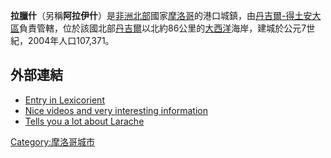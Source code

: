 {{Infobox settlement
<!--See the Table at Infobox Settlement for all fields and descriptions of usage-->
<!-- Basic info  ---------------->
|name          =拉臘什
|other_name             =
|native_name            =  <!-- for cities whose native name is not in English -->
|nickname               = 
|settlement_type        =
|motto                  =
<!-- images and maps  ----------->
|image_skyline          = Larache.jpg
|imagesize              =300px
|image_caption          = 
|image_flag             = 
|flag_size              =
|image_seal             = 
|seal_size              =
|image_shield           = 
|shield_size            =
|image_map              = 
|mapsize                =
|map_caption            = 
|pushpin_map            = Morocco<!-- the name of a location map as per http://en.wikipedia.org/wiki/Template:Location_map -->
|pushpin_label_position =bottom
|pushpin_mapsize        =300
|pushpin_map_caption    =
<!-- Location ------------------>
|coordinates_display    = inline,title
|coordinates_region     = MA
|subdivision_type       = 國家
|subdivision_name       = {{flag|Morocco}}
|subdivision_type1      = 大區
|subdivision_name1      = [[丹吉爾-得土安大區|丹吉爾-得土安大區]]
|subdivision_type2      =
|subdivision_name2      = 
|subdivision_type3      =
|subdivision_name3      = 
|<!-- Politics ----------------->
|government_footnotes   =
|government_type        =
|leader_title           =
|leader_name            =
|leader_title1          =  <!-- for places with, say, both a mayor and a city manager -->
|leader_name1           =
|established_title      =  <!-- Settled -->
|established_date       = 
<!-- Area    --------------------->
|area_magnitude         = 
|unit_pref                =Imperial <!--Enter: Imperial, if Imperial (metric) is desired-->
|area_footnotes           =
|area_total_km2           = <!-- ALL fields dealing with a measurements are subject to automatic unit conversion-->
|area_land_km2            = <!--See table @ Template:Infobox Settlement for details on automatic unit conversion-->
<!-- Population   ----------------------->
|population_as_of               =2004
|population_footnotes           =
|population_note                =
|population_total               = 107371
|population_density_km2         =
|population_density_sq_mi       =
|population_metro               =
|population_density_metro_km2   =
|population_density_metro_sq_mi =
|population_blank1_title        =Ethnicities
|population_blank1              =
|population_density_blank1_km2 =   
|population_density_blank1_sq_mi =
<!-- General information  --------------->
|timezone               = [[歐洲西部時間|歐洲西部時間]] 
|utc_offset             =  +0
|timezone_DST           = [[歐洲西部夏令時間|歐洲西部夏令時間]]
|utc_offset_DST         = +1
|latd=35|latm=11|lats=|latNS=N
|longd=6|longm=9|longs=|longEW=W
|elevation_footnotes    =  <!--for references: use <ref> </ref> tags-->
|elevation_m            = 
|elevation_ft           =
<!-- Area/postal codes & others -------->
|postal_code_type       =  <!-- enter ZIP code, Postcode, Post code, Postal code... -->
|postal_code            =
|area_code              =
|blank_name             =
|blank_info             =
|blank1_name            =
|blank1_info            =
|website                = 
|footnotes              = 
}}

'''拉臘什'''（另稱'''阿拉伊什'''）是[[非洲北部|非洲北部]]國家[[摩洛哥|摩洛哥]]的港口城鎮，由[[丹吉爾-得土安大區|丹吉爾-得土安大區]]負責管轄，位於該國北部[[丹吉爾|丹吉爾]]以北約86公里的[[大西洋|大西洋]]海岸，建城於公元7世紀，2004年人口107,371。

==外部連結==
*[http://lexicorient.com/morocco/larache.htm Entry in Lexicorient] {{Wayback|url=http://lexicorient.com/morocco/larache.htm |date=20050204060407 }}
*[http://www.larache.piczo.com Nice videos and very interesting information] {{Wayback|url=http://www.larache.piczo.com/ |date=20190706070754 }}
*[https://web.archive.org/web/20110819195947/http://laracheweb.jomra.com/ Tells you a lot about Larache]

{{Authority control}}
[[Category:摩洛哥城市|Category:摩洛哥城市]]